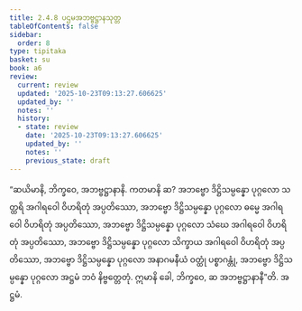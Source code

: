 ```yaml
---
title: 2.4.8 ပဌမအဘဗ္ဗဋ္ဌာနသုတ္တ
tableOfContents: false
sidebar:
  order: 8
type: tipitaka
basket: su
book: a6
review:
  current: review
  updated: '2025-10-23T09:13:27.606625'
  updated_by: ''
  notes: ''
  history:
  - state: review
    date: '2025-10-23T09:13:27.606625'
    updated_by: ''
    notes: ''
    previous_state: draft
---
```



<ReviewStatus review={frontmatter.review} showDetails={true} />

<HypothesisAnnotation frontmatter={frontmatter} />

<DynamicBreadcrumb />

<Division number="92" book="a6" e="ch" v="16" p="382">

<Paragraph number="703" book="a6">
“ဆယိမာနိ, ဘိက္ခဝေ, အဘဗ္ဗဋ္ဌာနာနိ. ကတမာနိ ဆ? အဘဗ္ဗော ဒိဋ္ဌိသမ္ပန္နော ပုဂ္ဂလော သတ္ထရိ အဂါရဝေါ ဝိဟရိတုံ အပ္ပတိဿော, အဘဗ္ဗော ဒိဋ္ဌိသမ္ပန္နော ပုဂ္ဂလော ဓမ္မေ အဂါရဝေါ ဝိဟရိတုံ အပ္ပတိဿော, အဘဗ္ဗော ဒိဋ္ဌိသမ္ပန္နော ပုဂ္ဂလော သံဃေ အဂါရဝေါ ဝိဟရိတုံ အပ္ပတိဿော, အဘဗ္ဗော ဒိဋ္ဌိသမ္ပန္နော ပုဂ္ဂလော သိက္ခာယ အဂါရဝေါ ဝိဟရိတုံ အပ္ပတိဿော, အဘဗ္ဗော ဒိဋ္ဌိသမ္ပန္နော ပုဂ္ဂလော အနာဂမနီယံ ဝတ္ထုံ ပစ္စာဂန္တုံ, အဘဗ္ဗော ဒိဋ္ဌိသမ္ပန္နော ပုဂ္ဂလော အဋ္ဌမံ ဘဝံ နိဗ္ဗတ္တေတုံ. ဣမာနိ ခေါ, ဘိက္ခဝေ, ဆ အဘဗ္ဗဋ္ဌာနာနီ”တိ.

</Paragraph>
</Division>

<Paragraph number="704" type="center" book="a6">
အဋ္ဌမံ.
</Paragraph>